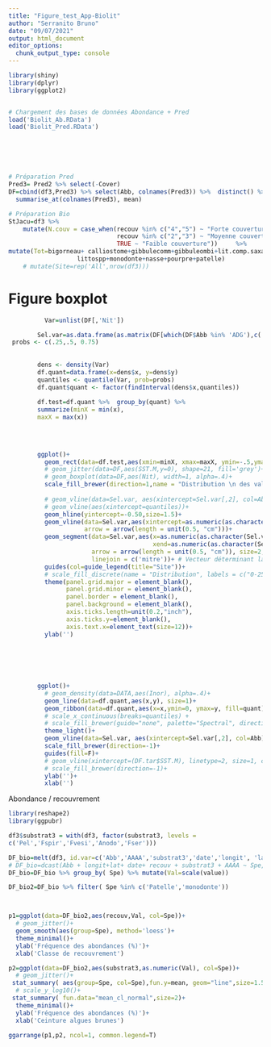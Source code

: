 ---
title: "Figure_test_App-Biolit"
author: "Serranito Bruno"
date: "09/07/2021"
output: html_document
editor_options: 
  chunk_output_type: console
---



```{r}
library(shiny)
library(dplyr)
library(ggplot2)


# Chargement des bases de données Abondance + Pred
load('Biolit_Ab.RData')
load('Biolit_Pred.RData')






# Préparation Pred
Pred3= Pred2 %>% select(-Cover)
DF=cbind(df3,Pred3) %>% select(Abb, colnames(Pred3)) %>%  distinct() %>% group_by(Abb) %>%
  summarise_at(colnames(Pred3), mean) 

# Préparation Bio
StJacu=df3 %>%
    mutate(N.couv = case_when(recouv %in% c("4","5") ~ "Forte couverture",
                              recouv %in% c("2","3") ~ "Moyenne couverture",
                              TRUE ~ "Faible couverture"))     %>% 
mutate(Tot=bigorneau+ calliostome+gibbulecomm+gibbuleombi+lit.comp.saxa+
                   littospp+monodonte+nasse+pourpre+patelle) 
    # mutate(Site=rep('All',nrow(df3)))

```

# Figure boxplot 
```{r}


        
          Var=unlist(DF[,'Nit'])

        Sel.var=as.data.frame(as.matrix(DF[which(DF$Abb %in% 'ADG'),c('Abb','Nit')]))        # 
 probs <- c(.25,.5, 0.75)
 
 
        dens <- density(Var)
        df.quant=data.frame(x=dens$x, y=dens$y)
        quantiles <- quantile(Var, prob=probs)
        df.quant$quant <- factor(findInterval(dens$x,quantiles))
        
        df.test=df.quant %>%  group_by(quant) %>%
        summarize(minX = min(x), 
        maxX = max(x))
        

        
        
        ggplot()+
          geom_rect(data=df.test,aes(xmin=minX, xmax=maxX, ymin=-.5,ymax=.5 , fill=quant))+
          # geom_jitter(data=DF,aes(SST.M,y=0), shape=21, fill='grey')+
          # geom_boxplot(data=DF,aes(Nit), width=1, alpha=.4)+
          scale_fill_brewer(direction=1,name = "Distribution \n des valeurs", labels = c("0-25%", "25-50%",                        "50-75%","75-100%"))+
          
          # geom_vline(data=Sel.var, aes(xintercept=Sel.var[,2], col=Abb), linetype=6, size=1)+
          # geom_vline(aes(xintercept=quantiles))+
          geom_hline(yintercept=-0.50,size=1.5)+
          geom_vline(data=Sel.var,aes(xintercept=as.numeric(as.character(Sel.var[,2]))), 
                     arrow = arrow(length = unit(0.5, "cm")))+
          geom_segment(data=Sel.var,aes(x=as.numeric(as.character(Sel.var[,2])),
                                        xend=as.numeric(as.character(Sel.var[,2])), y=0, yend=-.5),
                       arrow = arrow(length = unit(0.5, "cm")), size=2,  lineend = c('round'),
                       linejoin = c('mitre'))+ # Vecteur déterminant la valeur de la station
          guides(col=guide_legend(title="Site"))+
          # scale_fill_discrete(name = "Distribution", labels = c("0-25%", "25-50%", "50-75%"))+
          theme(panel.grid.major = element_blank(),
                panel.grid.minor = element_blank(),
                panel.border = element_blank(),
                panel.background = element_blank(),
                axis.ticks.length=unit(0.2,"inch"),
                axis.ticks.y=element_blank(),
                axis.text.x=element_text(size=12))+
          ylab('')
        
 


        
        
        ggplot()+
          # geom_density(data=DATA,aes(Inor), alpha=.4)+
          geom_line(data=df.quant,aes(x,y), size=1)+
          geom_ribbon(data=df.quant,aes(x=x,ymin=0, ymax=y, fill=quant))+
          # scale_x_continuous(breaks=quantiles) + 
          # scale_fill_brewer(guide="none", palette="Spectral", direction=-1)+
          theme_light()+
          geom_vline(data=Sel.var, aes(xintercept=Sel.var[,2], col=Abb), linetype=2, size=1.5)+
          scale_fill_brewer(direction=-1)+
          guides(fill=F)+
          # geom_vline(xintercept=(DF.tar$SST.M), linetype=2, size=1, col='red')+
          # scale_fill_brewer(direction=-1)+
          ylab('')+
          xlab('')
```

Abondance / recouvrement
```{r}
library(reshape2)
library(ggpubr)

df3$substrat3 = with(df3, factor(substrat3, levels =
c('Pel','Fspir','Fvesi','Anodo','Fser')))

DF_bio=melt(df3, id.var=c('Abb','AAAA','substrat3','date','longit', 'lat', 'recouv'), var='Spe')
# DF_bio=dcast(Abb + longit+lat+ date+ recouv + substrat3 + AAAA ~ Spe, data=df3, value.var='ab')
DF_bio=DF_bio %>% group_by( Spe) %>% mutate(Val=scale(value))

DF_bio2=DF_bio %>% filter( Spe %in% c('Patelle','monodonte'))



p1=ggplot(data=DF_bio2,aes(recouv,Val, col=Spe))+
  # geom_jitter()+
  geom_smooth(aes(group=Spe), method='loess')+
  theme_minimal()+
  ylab('Fréquence des abondances (%)')+
  xlab('Classe de recouvrement')

p2=ggplot(data=DF_bio2,aes(substrat3,as.numeric(Val), col=Spe))+
  # geom_jitter()+
 stat_summary( aes(group=Spe, col=Spe),fun.y=mean, geom="line",size=1.5)+
  # scale_y_log10()+
 stat_summary( fun.data="mean_cl_normal",size=2)+
  theme_minimal()+
  ylab('Fréquence des abondances (%)')+
  xlab('Ceinture algues brunes')

ggarrange(p1,p2, ncol=1, common.legend=T)

```

